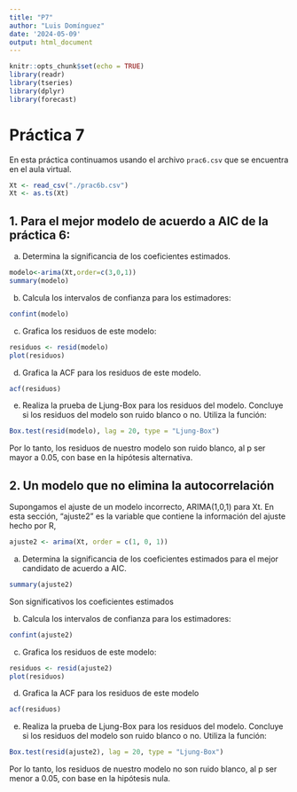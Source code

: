 ```yaml
---
title: "P7"
author: "Luis Domínguez"
date: '2024-05-09'
output: html_document
---
```


```r
knitr::opts_chunk$set(echo = TRUE)
library(readr)
library(tseries)
library(dplyr)
library(forecast)
```


# Práctica 7
En esta práctica continuamos usando el archivo `prac6.csv` que se encuentra en el aula virtual.
```r
Xt <- read_csv("./prac6b.csv")
Xt <- as.ts(Xt)
```

## 1. Para el mejor modelo de acuerdo a AIC de la práctica 6:

a) Determina la significancia de los coeficientes estimados.
```r
modelo<-arima(Xt,order=c(3,0,1))
summary(modelo)
```

b) Calcula los intervalos de confianza para los estimadores:
```r
confint(modelo)
```

c) Grafica los residuos de este modelo:
```r
residuos <- resid(modelo)
plot(residuos)
```

d) Grafica la ACF para los residuos de este modelo.
```r
acf(residuos)
```


e) Realiza la prueba de Ljung-Box para los residuos del modelo. Concluye si los residuos del modelo son ruido blanco o no. Utiliza la función:
```r
Box.test(resid(modelo), lag = 20, type = "Ljung-Box")
```
Por lo tanto, los residuos de nuestro modelo son ruido blanco, al p ser mayor a 0.05, con base en la hipótesis alternativa.

## 2. Un modelo que no elimina la autocorrelación
Supongamos el ajuste de un modelo incorrecto, ARIMA(1,0,1) para Xt.
En esta sección, "ajuste2" es la variable que contiene la información del ajuste hecho por R,
```r
ajuste2 <- arima(Xt, order = c(1, 0, 1))
```

a) Determina la significancia de los coeficientes estimados para el mejor candidato de acuerdo a AIC.
```r
summary(ajuste2)

```
Son significativos los coeficientes estimados

b) Calcula los intervalos de confianza para los estimadores:
```r
confint(ajuste2)
```

c) Grafica los residuos de este modelo:
```r
residuos <- resid(ajuste2)
plot(residuos)
```

d) Grafica la ACF para los residuos de este modelo
```r
acf(residuos)
```


e) Realiza la prueba de Ljung-Box para los residuos del modelo. Concluye si los residuos del modelo son ruido blanco o no. Utiliza la función:

```r
Box.test(resid(ajuste2), lag = 20, type = "Ljung-Box")
```

Por lo tanto, los residuos de nuestro modelo no son ruido blanco, al p ser menor a 0.05, con base en la hipótesis nula.